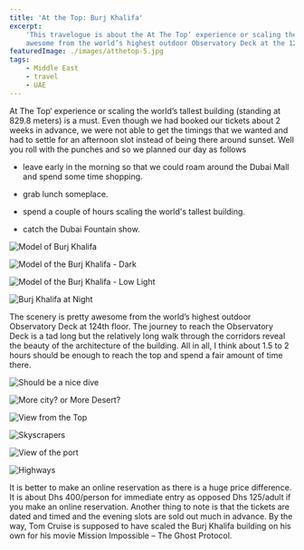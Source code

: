```yaml
---
title: 'At the Top: Burj Khalifa'
excerpt:
    'This travelogue is about the At The Top‘ experience or scaling the world’s tallest building. The scenery is pretty
    awesome from the world’s highest outdoor Observatory Deck at the 124th floor. '
featuredImage: ./images/atthetop-5.jpg
tags:
    - Middle East
    - travel
    - UAE
---
```


At The Top‘ experience or scaling the world’s tallest building (standing at 829.8 meters) is a must. Even though we had
booked our tickets about 2 weeks in advance, we were not able to get the timings that we wanted and had to settle for an
afternoon slot instead of being there around sunset. Well you roll with the punches and so we planned our day as follows

-   leave early in the morning so that we could roam around the Dubai Mall and spend some time shopping.

-   grab lunch someplace.

-   spend a couple of hours scaling the world's tallest building.

-   catch the Dubai Fountain show.

![Model of Burj Khalifa](./images/atthetop-1.jpg)

![Model of the Burj Khalifa - Dark](./images/atthetop-2.jpg)

![Model of the Burj Khalifa - Low Light](./images/atthetop-3.jpg)

![Burj Khalifa at Night](./images/atthetop-10.jpg)

The scenery is pretty awesome from the world’s highest outdoor Observatory Deck at 124th floor. The journey to reach the
Observatory Deck is a tad long but the relatively long walk through the corridors reveal the beauty of the architecture
of the building. All in all, I think about 1.5 to 2 hours should be enough to reach the top and spend a fair amount of
time there.

![Should be a nice dive](./images/atthetop-4.jpg)

![More city? or More Desert?](./images/atthetop-5.jpg)

![View from the Top](./images/atthetop-6.jpg)

![Skyscrapers](./images/atthetop-7.jpg)

![View of the port](./images/atthetop-8.jpg)

![Highways](./images/atthetop-9.jpg)

It is better to make an online reservation as there is a huge price difference. It is about Dhs 400/person for immediate
entry as opposed Dhs 125/adult if you make an online reservation. Another thing to note is that the tickets are dated
and timed and the evening slots are sold out much in advance. By the way, Tom Cruise is supposed to have scaled the Burj
Khalifa building on his own for his movie Mission Impossible – The Ghost Protocol.
